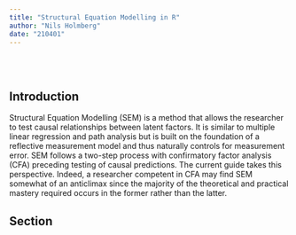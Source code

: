 ```yaml
---
title: "Structural Equation Modelling in R"
author: "Nils Holmberg"
date: "210401"
---
```

<br/><br/>

## Introduction

Structural Equation Modelling (SEM) is a method that allows the researcher to test causal relationships between latent factors. It is similar to multiple linear regression and path analysis but is built on the foundation of a reflective measurement model and thus naturally controls for measurement error. SEM follows a two-step process with confirmatory factor analysis (CFA) preceding testing of causal predictions. The current guide takes this perspective. Indeed, a researcher competent in CFA may find SEM somewhat of an anticlimax since the majority of the theoretical and practical mastery required occurs in the former rather than the latter.

## Section







